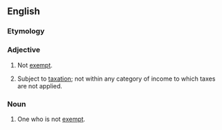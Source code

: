 ==English==

===Etymology===
{{prefix|en|non|exempt}}

===Adjective===
{{en-adj|-}}
# Not [[exempt]].
# {{lb|en|legal}} Subject to [[taxation]]; not within any category of income to which taxes are not applied.

===Noun===
{{en-noun}}

# One who is not [[exempt]].